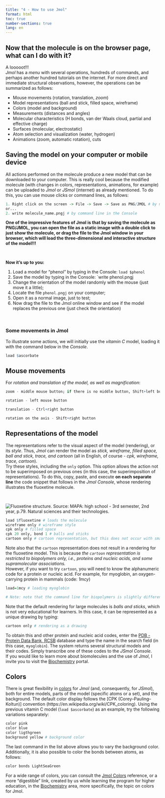 ```yaml
---
title: "4 - How to use Jmol"
format: html
toc: true
number-sections: true
lang: en
---
```



## Now that the molecule is on the browser page, what can I do with it?

| A looooot!!!

| *Jmol* has a *menu* with several operations, hundreds of commands, and perhaps another hundred tutorials on the internet. For more direct and immediate structural observations, however, the operations can be summarized as follows:

- Mouse movements (rotation, translation, *zoom*)
- Model representations (ball and stick, filled space, wireframe)
- Colors (model and background)
- Measurements (distances and angles)
- Molecular characteristics (H bonds, van der Waals cloud, partial and effective charge)
- Surfaces (molecular, electrostatic)
- Atom selection and visualization (water, hydrogen)
- Animations (zoom, automatic rotation), cuts


## Saving the model on your computer or mobile device

| All actions performed on the molecule produce a new model that can be downloaded to your computer. This is really cool because the modified molecule (with changes in colors, representations, animations, for example) can be uploaded to *Jmol* or *JSmol* (internet) as already mentioned. To do this, you can use mouse clicks or command lines, as follows:

```r
1. Right click on the screen -> File -> Save -> Save as PNG/JMOL # by mouse
or...
2. write molecule_name.pngj # by command line in the Console
```


| **One of the impressive features of Jmol is that by saving the molecule as PNG/JMOL, you can open the file as a static image with a double click to just show the molecule, or drag the file to the Jmol window in your browser, which will load the three-dimensional and interactive structure of the model!!! **
\

<div class="reminder-markdown">

**Now it's up to you:**

1. Load a model for "phenol" by typing in the Console: `load $phenol`
1. Save the model by typing in the Console: `write phenol.pngj
2. Change the orientation of the model randomly with the mouse (just move it a little);
3. Locate the file `phenol.pngj` on your computer;
4. Open it as a normal image, just to test;
5. Now drag the file to the Jmol online window and see if the model replaces the previous one (just check the orientation)

</div>

\


### Some movements in Jmol

| To illustrate some actions, we will initially use the *vitamin C* model, loading it with the command below in the *Console*.

```r
load $ascorbate
```


## Mouse movements

| For *rotation and translation of the model, as well as magnification*:

```r
zoom - middle mouse button; if there is no middle button, Shift+left button; 

rotation - left mouse button

translation - Ctrl+right button

rotation on the axis - Shift+right button
```


## Representations of the model

| The representations refer to the visual aspect of the model (rendering), or its *style*. Thus, *Jmol* can render the model as *stick, wireframe, filled space, ball and stick, trace, and cartoon* (all in English, of course - *cpk, wireframe, trace, cartoon*). 


| Try these styles, including the `only` option. This option allows the action not to be superimposed on previous ones (in this case, the superimposition of representations). To do this, copy, paste, and execute **on each separate line** the code snippet that follows in the *Jmol* *Console*, whose rendering illustrates the fluoxetine molecule.
\


![Fluoxetine structure. Source: MAPA: high school - 3rd semester, 2nd year, p.79. Natural sciences and their technologies.](fluoxetina_mapa.png)
\


```r

load $fluoxetine # loads the molecule
wireframe only # wireframe style
cpk only # filled space
cpk 20 only, bond 1 # balls and sticks
cartoon only # cartoon representation, but this does not occur with small molecules, only with biomacromolecules (proteins, nucleic acids, for example)

```


| Note also that the `cartoon` representation does not result in a rendering for the fluoxetine model. This is because *the `cartoon` representation is restricted to biopolymers only, i.e., proteins and nucleic acids, and some supramolecular associations.*

| However, if you want to try `cartoon`, you will need to know the alphanumeric code for a protein or nucleic acid. For example, for myoglobin, an oxygen-carrying protein in mammals (code: *1mcy*)

```r
load=1mcy # loading myoglobin

# Note: note that the command line for biopolymers is slightly different from that used for small molecules
```

| Note that the default rendering for large molecules is *balls and sticks*, which is not very educational for learners. In this case, it can be represented as a unique drawing by typing:

```r
cartoon only # rendering as a drawing
```

| To obtain this and other protein and nucleic acid codes, enter the [PDB - Protein Data Bank, RCSB](https://www.rcsb.org/) database and type the name in the search field (in this case, `myoglobin`). The system returns several structural models and their codes. Simply transcribe one of these codes to the *JSmol* *Console*.

| If you would like to learn more about biomolecules and the use of *Jmol*, I invite you to visit the [Biochemistry](nivel/superior/jmol/index_jmol.html) portal. 


## Colors

| There is great flexibility in [colors](https://jmol.sourceforge.net/jscolors/) for *Jmol* (and, consequently, for *JSmol*), both for entire models, parts of the model (specific atoms or a set), and the background. The default color display follows the [CPK (Corey–Pauling–Koltun)] convention (https://en.wikipedia.org/wiki/CPK_coloring). Using the previous vitamin C model (`load $ascorbate`) as an example, try the following variations separately:

```r
color pink
color blue
color ligthgreen
background yellow # background color
```

| The last command in the list above allows you to vary the background color.

| Additionally, it is also possible to color the bonds between atoms, as follows:

```r
color bonds LightSeaGreen
```


| For a wide range of colors, you can consult the [Jmol Colors](https://jmol.sourceforge.net/jscolors/) reference, or a more "digestible" link, created by us while learning the program for higher education, in the [Biochemistry](nivel/superior/jmol/index_jmol.html) area, more specifically, the topic on colors for Jmol.
